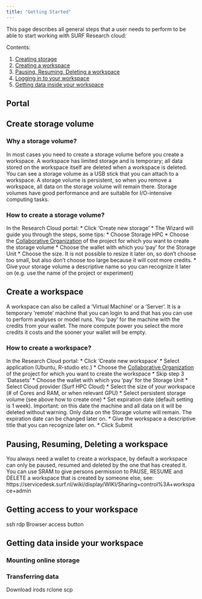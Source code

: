 ```yaml
---
title: "Getting Started"
---
```


This page describes all general steps that a user needs to perform to be able to start working with SURF Research cloud:

Contents:

1. [Creating storage](#create-storage)
2. [Creating a workspace](#create-a-workspace)
3. [Pausing, Resuming, Deleting a workspace](#pausing-resuming-deleting-a-workspace)
4. [Logging in to your workspace](#getting-access-to-your-workspace)
5. [Getting data inside your workspace](#getting-data-inside-your-workspace)


## Portal


## Create storage volume

### Why a storage volume?
In most cases you need to create a storage volume before you create a workspace. A workspace has limited storage and is temporary; all data stored on the workspace itself are deleted when a workspace is deleted. You can see a storage volume as a USB stick that you can attach to a workspace. A storage volume is persistent, so when you remove a workspace, all data on the storage volume will remain there. Storage volumes have good performance and are suitable for I/O-intensive computing tasks.

### How to create a storage volume?
In the Research Cloud portal:
* Click 'Create new storage'
* The Wizard will guide you through the steps, some tips:
* Choose Storage HPC
* Choose the [Collaborative Organization](https://servicedesk.surf.nl/wiki/pages/viewpage.action?pageId=17825822) of the project for which you want to create the storage volume
* Choose the wallet with which you 'pay' for the Storage Unit
* Choose the size. It is not possible to resize it later on, so don't choose too small, but also don't choose too large because it will cost more credits.
* Give your storage volume a descriptive name so you can recognize it later on (e.g. use the name of the project or experiment)

## Create a workspace
A workspace can also be called a 'Virtual Machine' or a 'Server'. It is a temporary 'remote' machine that you can login to and that has you can use to perform analyses or model runs. You 'pay' for the machine with the credits from your wallet. The more compute power you select the more credits it costs and the sooner your wallet will be empty.

### How to create a workspace?
In the Research Cloud portal:
* Click 'Create new workspace'
* Select application (Ubuntu, R-studio etc.)
* Choose the [Collaborative Organization](https://servicedesk.surf.nl/wiki/pages/viewpage.action?pageId=17825822) of the project for which you want to create the workspace
* Skip step 3 'Datasets'
* Choose the wallet with which you 'pay' for the Storage Unit
*	Select Cloud provider (Surf HPC Cloud)
*	Select the size of your workspace (# of Cores and RAM, or when relevant GPU)
*	Select persistent storage volume (see above how to create one)
*	Set expiration date (default setting is 1 week). Important: on this date the machine and all data on it will be deleted without warning. Only data on the Storage volume will remain. The expiration date can be changed later on.
*	Give the workspace a descriptive title that you can recognize later on.
*	Click Submit


## Pausing, Resuming, Deleting a workspace
You always need a wallet to create a workspace, by default a workspace can only be paused, resumed and deleted by the one that has created it. You can use SRAM to give persons permission to PAUSE, RESUME and DELETE a workspace that is created by someone else, see: https://servicedesk.surf.nl/wiki/display/WIKI/Sharing+control%3A+workspace+admin


## Getting access to your workspace

ssh
rdp
Browser access button


## Getting data inside your workspace
### Mounting online storage


### Transferring data
Download
irods
rclone
scp
